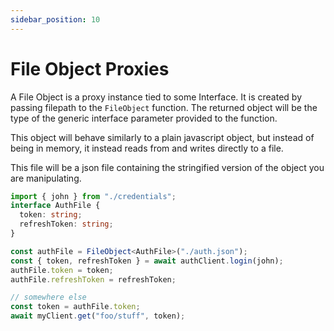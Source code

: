 ```yaml
---
sidebar_position: 10
---
```


# File Object Proxies

A File Object is a proxy instance tied to some Interface. It is created
by passing filepath to the `FileObject` function. The returned object
will be the type of the generic interface parameter provided to the function.

This object will behave similarly to a plain javascript object, but instead
of being in memory, it instead reads from and writes directly to a file.

This file will be a json file containing the stringified version of the
object you are manipulating.

```ts
import { john } from "./credentials";
interface AuthFile {
  token: string;
  refreshToken: string;
}

const authFile = FileObject<AuthFile>("./auth.json");
const { token, refreshToken } = await authClient.login(john);
authFile.token = token;
authFile.refreshToken = refreshToken;

// somewhere else
const token = authFile.token;
await myClient.get("foo/stuff", token);
```
